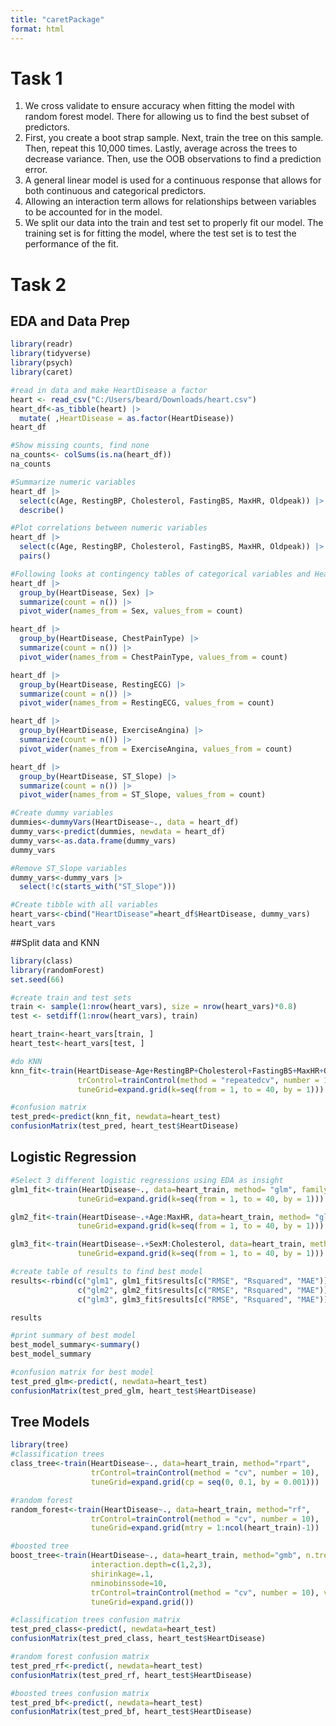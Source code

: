 ```yaml
---
title: "caretPackage"
format: html
---
```


# Task 1
1. We cross validate to ensure accuracy when fitting the model with random forest model. There for allowing us to find the best subset of predictors.
2. First, you create a boot strap sample. Next, train the tree on this sample. Then, repeat this 10,000 times. Lastly, average across the trees to decrease variance. Then, use the OOB observations to find a prediction error.
3. A general linear model is used for a continuous response that allows for both continuous and categorical predictors.
4. Allowing an interaction term allows for relationships between variables to be accounted for in the model.
5. We split our data into the train and test set to properly fit our model. The training set is for fitting the model, where the test set is to test the performance of the fit.

# Task 2
## EDA and Data Prep
```r
library(readr)
library(tidyverse)
library(psych)
library(caret)

#read in data and make HeartDisease a factor
heart <- read_csv("C:/Users/beard/Downloads/heart.csv")
heart_df<-as_tibble(heart) |>
  mutate( ,HeartDisease = as.factor(HeartDisease))
heart_df

#Show missing counts, find none
na_counts<- colSums(is.na(heart_df))
na_counts

#Summarize numeric variables
heart_df |>
  select(c(Age, RestingBP, Cholesterol, FastingBS, MaxHR, Oldpeak)) |>
  describe()

#Plot correlations between numeric variables
heart_df |>
  select(c(Age, RestingBP, Cholesterol, FastingBS, MaxHR, Oldpeak)) |>
  pairs()

#Following looks at contingency tables of categorical variables and Heart Disease
heart_df |>
  group_by(HeartDisease, Sex) |>
  summarize(count = n()) |>
  pivot_wider(names_from = Sex, values_from = count)

heart_df |>
  group_by(HeartDisease, ChestPainType) |>
  summarize(count = n()) |>
  pivot_wider(names_from = ChestPainType, values_from = count)

heart_df |>
  group_by(HeartDisease, RestingECG) |>
  summarize(count = n()) |>
  pivot_wider(names_from = RestingECG, values_from = count)

heart_df |>
  group_by(HeartDisease, ExerciseAngina) |>
  summarize(count = n()) |>
  pivot_wider(names_from = ExerciseAngina, values_from = count)

heart_df |>
  group_by(HeartDisease, ST_Slope) |>
  summarize(count = n()) |>
  pivot_wider(names_from = ST_Slope, values_from = count)

#Create dummy variables
dummies<-dummyVars(HeartDisease~., data = heart_df) 
dummy_vars<-predict(dummies, newdata = heart_df)
dummy_vars<-as.data.frame(dummy_vars)
dummy_vars

#Remove ST_Slope variables
dummy_vars<-dummy_vars |>
  select(!c(starts_with("ST_Slope")))

#Create tibble with all variables
heart_vars<-cbind("HeartDisease"=heart_df$HeartDisease, dummy_vars)
heart_vars
```
##Split data and KNN
```r
library(class)
library(randomForest)
set.seed(66)

#create train and test sets
train <- sample(1:nrow(heart_vars), size = nrow(heart_vars)*0.8)
test <- setdiff(1:nrow(heart_vars), train)

heart_train<-heart_vars[train, ]
heart_test<-heart_vars[test, ]

#do KNN
knn_fit<-train(HeartDisease~Age+RestingBP+Cholesterol+FastingBS+MaxHR+Oldpeak, data=heart_train,
               trControl=trainControl(method = "repeatedcv", number = 10, repeats = 3),
               tuneGrid=expand.grid(k=seq(from = 1, to = 40, by = 1)))

#confusion matrix
test_pred<-predict(knn_fit, newdata=heart_test)
confusionMatrix(test_pred, heart_test$HeartDisease)
```
## Logistic Regression
```r
#Select 3 different logistic regressions using EDA as insight
glm1_fit<-train(HeartDisease~., data=heart_train, method= "glm", family="binomial",trControl=trainControl(method = "repeatedcv", number = 10, repeats = 3),
               tuneGrid=expand.grid(k=seq(from = 1, to = 40, by = 1)))

glm2_fit<-train(HeartDisease~.+Age:MaxHR, data=heart_train, method= "glm", family="binomial",trControl=trainControl(method = "repeatedcv", number = 10, repeats = 3),
               tuneGrid=expand.grid(k=seq(from = 1, to = 40, by = 1)))

glm3_fit<-train(HeartDisease~.+SexM:Cholesterol, data=heart_train, method= "glm", family="binomial",trControl=trainControl(method = "repeatedcv", number = 10, repeats = 3),
               tuneGrid=expand.grid(k=seq(from = 1, to = 40, by = 1)))

#create table of results to find best model
results<-rbind(c("glm1", glm1_fit$results[c("RMSE", "Rsquared", "MAE")]),
               c("glm2", glm2_fit$results[c("RMSE", "Rsquared", "MAE")]),
               c("glm3", glm3_fit$results[c("RMSE", "Rsquared", "MAE")]))

results

#print summary of best model
best_model_summary<-summary()
best_model_summary

#confusion matrix for best model
test_pred_glm<-predict(, newdata=heart_test)
confusionMatrix(test_pred_glm, heart_test$HeartDisease)
```
## Tree Models
```r
library(tree)
#classification trees
class_tree<-train(HeartDisease~., data=heart_train, method="rpart",
                  trControl=trainControl(method = "cv", number = 10),
                  tuneGrid=expand.grid(cp = seq(0, 0.1, by = 0.001)))

#random forest
random_forest<-train(HeartDisease~., data=heart_train, method="rf",
                  trControl=trainControl(method = "cv", number = 10),
                  tuneGrid=expand.grid(mtry = 1:ncol(heart_train)-1))

#boosted tree
boost_tree<-train(HeartDisease~., data=heart_train, method="gmb", n.trees= c(25,50,100,200),
                  interaction.depth=c(1,2,3),
                  shirinkage=.1,
                  nminobinssode=10,
                  trControl=trainControl(method = "cv", number = 10), verbose = FALSE,
                  tuneGrid=expand.grid())

#classification trees confusion matrix
test_pred_class<-predict(, newdata=heart_test)
confusionMatrix(test_pred_class, heart_test$HeartDisease)

#random forest confusion matrix
test_pred_rf<-predict(, newdata=heart_test)
confusionMatrix(test_pred_rf, heart_test$HeartDisease)

#boosted trees confusion matrix
test_pred_bf<-predict(, newdata=heart_test)
confusionMatrix(test_pred_bf, heart_test$HeartDisease)

```


